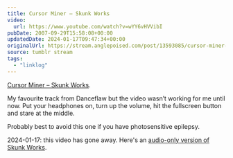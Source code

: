 ```yaml
---
title: Cursor Miner – Skunk Works
video:
  url: https://www.youtube.com/watch?v=wYY6vHVVibI
pubDate: 2007-09-29T15:58:08+00:00
updatedDate: 2024-01-17T09:47:34+00:00
originalUrl: https://stream.anglepoised.com/post/13593085/cursor-miner-skunk-works-my-favourite-track
source: tumblr stream
tags:
  - "linklog"
---
```


[Cursor Miner &#8211; Skunk Works][1].

My favourite track from Danceflaw but the video wasn&rsquo;t working for me until now. Put your headphones on, turn up the volume, hit the fullscreen button and stare at the middle.

Probably best to avoid this one if you have photosensitive epilepsy.

2024-01-17: this video has gone away. Here's an [audio-only version of Skunk Works][2].

[1]: https://www.youtube.com/watch?v=_4fAtxkGGSA
[2]: https://www.youtube.com/watch?v=wYY6vHVVibI
